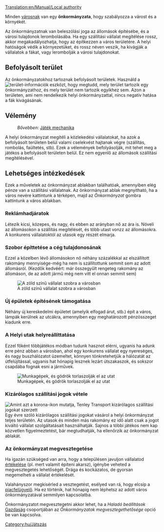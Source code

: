 [[Translation:en/Manual/Local authority]]

Minden [[hu/Manual/Települések|városnak]] van egy '''önkormányzata''', hogy szabályozza a várost és a környékét.  

Az önkormányzatnak van beleszólási joga az állomások építésébe, és a városi tulajdonok lerombolásába. Ha egy szállítási vállalat megítélése rossz, akkor megakadályozhatja, hogy az építkezzen a város területére. A helyi hatóságok védik a környezetüket, és rossz néven veszik, ha kivágják a vállalatok a fákat, vagy lerombolják a városi tulajdonokat.

==Befolyásolt terület==
Az önkormányzatokhoz tartoznak befolyásolt területek. Használd a [[File:en/Manual html 51cda05b.png|terület-információk]] eszközt, hogy megtudd, mely terület tartozik egy önkormányzathoz, és mely terület nem tartozik egyikhez sem. Azon a területen, ami nem rendelkezik helyi önkormányzattal, nincs negatív hatása a fák kivágásának.

==Vélemény==
:''Bővebben:'' [[en/Játék mechanika#Önkormányzat megítélése|Játék mechanika]]
A helyi önkormányzat megítéli a közlekedési vállalatokat, ha azok a befolyásolt területen belül valami cselekvést hajtanak végre (szállítás, rombolás, faültetés, stb). Ezek a vélemények befolyásolják, mit tehet meg a játékos a befolyásolt területen belül. Ez nem egyenlő az állomások szállítási megítélésével.

==Lehetséges intézkedések==
Ezek a műveletek az önkormányzat ablakban találhatóak, amennyiben elég pénze van a szállítási vállalatnak. Az önkormányzat ablak megnyitható, ha a város nevére kattintunk a térképen, majd az ''Önkormányzat'' gombra kattintunk a város ablakban.

===Reklámhadjáratok===
Létezik kicsi, közepes, és nagy, és ebben az arányban nő az ára is. Növeli az állomásokon a szállítás megítélését, és több utast vonzz az állomásokra. A konkurens vállalatoktól az utasok egy részét elmarja.

===Szobor építtetése a cég tulajdonosának===
Ezzel a közelben lévő állomásokon nő néhány százalékkal az elszállított rakomány mennyisége-még ha nem is szállítottunk semmit sem az adott állomásról. (Kezdők kedvéért: már összegyűlt rengeteg rakomány az állomáson, de az adott jármű még nem vitt el onnan semmit sem)

[[File:hu/Varos-10.png|center|frame|A zöld színű vállalat szobra a városban]]

===Új épületek építésének támogatása===
Néhány új kereskedelmi épületet (amelyik elfogad árut, stb.) épít a város, lámpák kerülnek az utcákra, amennyiben egy meghatározott pénzösszeget kiadunk erre.

===A Helyi utak helyreállíttatása===
Ezzel főként többjátékos módban tudunk hasznot elérni, ugyanis ha adunk erre pénz abban a városban, ahol egy konkurens vállalat egy nyereséges, és nagy buszhálózatot üzemeltet, könnyen tönkretehetjük a hálózatát az útfelújítással, ugyanis hat hónapig lesznek lezárt útszakaszok, és sokszor csapdába fognak esni a járművek.

[[File:hu/Varos-9.png|center|frame|Munkagépek, és gödrök torlaszolják el az utat]]

===Kizárólagos szállítási jogok vétele===
[[File:en/Exclusive transport rights.png|frame|right|Amint azt a korona-ikon mutatja, Tenley Transport kizárólagos szállítási jogokat szerzett]]
Egy évre szóló kizárólagos szállítási jogokat vásárol a helyi önkormányzat teljes területén. Az utasok és minden más rakomány ez idő alatt csak a jogot kiváltó vállalat szolgáltatásait használhatják. Sajnos a többi játékos nem kap közvetlen figyelmeztetést, bár megtudhatják, ha ellenőrzik az önkormányzat ablakát.

===Az önkormányzat megvesztegetése===
Ha igazán szükséged van arra, hogy a településen javuljon vállalatod [[hu/Manual/Game Mechanics/Játéktechnika#A helyi önkormányzat értékelése|értékelése]] (pl. mert valamit építeni akarsz), igénybe veheted a megvesztegetés lehetőségét. Drága és kockázatos, de gyorsan megemelheti a vállalat értékelését.

Valahányszor megkísérled a vesztegetést, esélyed van rá, hogy elcsíp a [[hu/Archive/Manual/Piacfelügyelő|piacfelügyelő]]. Ha ez történik, hat hónapig nem léphetsz az adott város önkormányzatával semmilyen kapcsolatba.

Önkormányzatot megvesztegetni akkor lehet, ha a ''Haladó beállítások'' [[hu/Haladó beállítások/Gazdaság#Önkormányzatok megvesztegethetősége|Gazdaság]] csoportjában az ''Önkormányzatok megvesztegethetősége'' opció be van kapcsolva.

[[Category:hu/Játszás]]